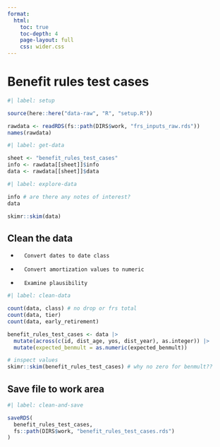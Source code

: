 ```yaml
---
format:
  html:
    toc: true
    toc-depth: 4
    page-layout: full
    css: wider.css
---
```


# Benefit rules test cases
```r
#| label: setup

source(here::here("data-raw", "R", "setup.R"))

rawdata <- readRDS(fs::path(DIRS$work, "frs_inputs_raw.rds"))
names(rawdata)

```

```r
#| label: get-data

sheet <- "benefit_rules_test_cases"
info <- rawdata[[sheet]]$info
data <- rawdata[[sheet]]$data

```


```r
#| label: explore-data

info # are there any notes of interest?
data

skimr::skim(data)

```

## Clean the data

-       Convert dates to date class
-       Convert amortization values to numeric
-       Examine plausibility


```r
#| label: clean-data

count(data, class) # no drop or frs total
count(data, tier)
count(data, early_retirement)

benefit_rules_test_cases <- data |>
  mutate(across(c(id, dist_age, yos, dist_year), as.integer)) |>
  mutate(expected_benmult = as.numeric(expected_benmult))

# inspect values
skimr::skim(benefit_rules_test_cases) # why no zero for benmult??

```


## Save file to work area

```r
#| label: clean-and-save

saveRDS(
  benefit_rules_test_cases,
  fs::path(DIRS$work, "benefit_rules_test_cases.rds")
)

```